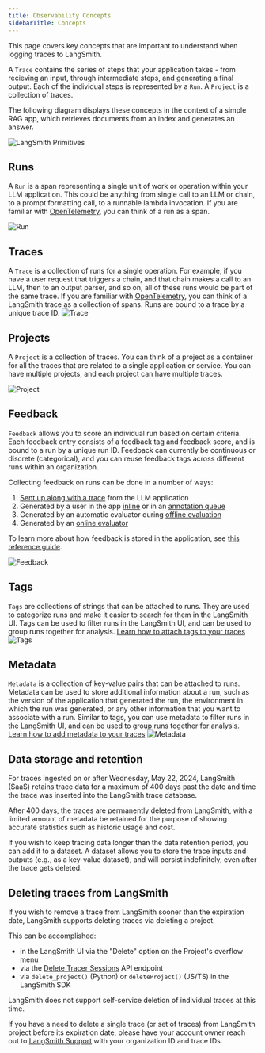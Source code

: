 ```yaml
---
title: Observability Concepts
sidebarTitle: Concepts
---
```


This page covers key concepts that are important to understand when logging traces to LangSmith. 

A `Trace` contains the series of steps that your application takes - from recieving an input, through intermediate steps, and generating a final output. Each of the individual steps is represented by a `Run`. A `Project` is a collection of traces. 

  <Accordion title="Example">
    The following diagram displays these concepts in the context of a simple RAG app, which retrieves documents from an index and generates an answer.

![LangSmith Primitives](/langsmith/images/primitives.png)

  </Accordion>

## Runs

A `Run` is a span representing a single unit of work or operation within your LLM application. This could be anything from single call to an LLM or chain, to a prompt formatting call, to a runnable lambda invocation. If you are familiar with [OpenTelemetry](https://opentelemetry.io/), you can think of a run as a span.

![Run](/langsmith/images/run.png)

## Traces

A `Trace` is a collection of runs for a single operation. For example, if you have a user request that triggers a chain, and that chain makes a call to an LLM, then to an output parser, and so on, all of these runs would be part of the same trace. If you are familiar with [OpenTelemetry](https://opentelemetry.io/), you can think of a LangSmith trace as a collection of spans. Runs are bound to a trace by a unique trace ID. ![Trace](/langsmith/images/trace.png)

## Projects

A `Project` is a collection of traces. You can think of a project as a container for all the traces that are related to a single application or service. You can have multiple projects, and each project can have multiple traces. 

![Project](/langsmith/images/project.png)

## Feedback

`Feedback` allows you to score an individual run based on certain criteria. Each feedback entry consists of a feedback tag and feedback score, and is bound to a run by a unique run ID. Feedback can currently be continuous or discrete (categorical), and you can reuse feedback tags across different runs within an organization.

Collecting feedback on runs can be done in a number of ways:

1. [Sent up along with a trace](/langsmith/attach-user-feedback) from the LLM application
2. Generated by a user in the app [inline](/langsmith/annotate-traces-inline) or in an [annotation queue](/langsmith/annotation-queues)
3. Generated by an automatic evaluator during [offline evaluation](/langsmith/evaluate-llm-application)
4. Generated by an [online evaluator](/langsmith/online-evaluations)

To learn more about how feedback is stored in the application, see [this reference guide](/langsmith/feedback-data-format).

![Feedback](/langsmith/images/feedback.png)

## Tags

`Tags` are collections of strings that can be attached to runs. They are used to categorize runs and make it easier to search for them in the LangSmith UI. Tags can be used to filter runs in the LangSmith UI, and can be used to group runs together for analysis. [Learn how to attach tags to your traces](/langsmith/add-metadata-tags) ![Tags](/langsmith/images/tags.png)

## Metadata

`Metadata` is a collection of key-value pairs that can be attached to runs. Metadata can be used to store additional information about a run, such as the version of the application that generated the run, the environment in which the run was generated, or any other information that you want to associate with a run. Similar to tags, you can use metadata to filter runs in the LangSmith UI, and can be used to group runs together for analysis. [Learn how to add metadata to your traces](/langsmith/add-metadata-tags) ![Metadata](/langsmith/images/metadata.png)

## Data storage and retention

For traces ingested on or after Wednesday, May 22, 2024, LangSmith (SaaS) retains trace data for a maximum of 400 days past the date and time the trace was inserted into the LangSmith trace database.

After 400 days, the traces are permanently deleted from LangSmith, with a limited amount of metadata be retained for the purpose of showing accurate statistics such as historic usage and cost.

<Note>
  If you wish to keep tracing data longer than the data retention period, you can add it to a dataset. A dataset allows you to store the trace inputs and outputs (e.g., as a key-value dataset), and will persist indefinitely, even after the trace gets deleted.
</Note>

## Deleting traces from LangSmith

If you wish to remove a trace from LangSmith sooner than the expiration date, LangSmith supports deleting traces via deleting a project.

This can be accomplished:

* in the LangSmith UI via the "Delete" option on the Project's overflow menu
* via the [Delete Tracer Sessions](https://api.smith.langchain.com/redoc#tag/tracer-sessions/operation/delete_tracer_session_api_v1_sessions__session_id__delete) API endpoint
* via `delete_project()` (Python) or `deleteProject()` (JS/TS) in the LangSmith SDK

LangSmith does not support self-service deletion of individual traces at this time.

If you have a need to delete a single trace (or set of traces) from LangSmith project before its expiration date, please have your account owner reach out to [LangSmith Support](mailto:support@langchain.dev) with your organization ID and trace IDs.
